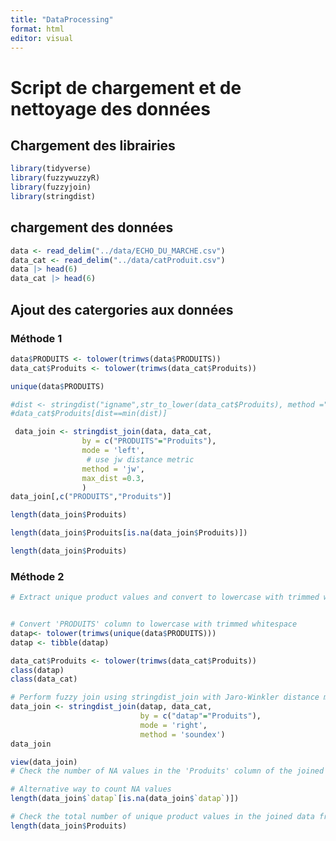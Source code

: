 ```yaml
---
title: "DataProcessing"
format: html
editor: visual
---
```


# Script de chargement et de nettoyage des données

## Chargement des librairies

```r
library(tidyverse)
library(fuzzywuzzyR)
library(fuzzyjoin)
library(stringdist)
```

## chargement des données

```r
data <- read_delim("../data/ECHO_DU_MARCHE.csv")
data_cat <- read_delim("../data/catProduit.csv")
data |> head(6)
data_cat |> head(6)


```

## Ajout des catergories aux données

### Méthode 1

```r

data$PRODUITS <- tolower(trimws(data$PRODUITS))
data_cat$Produits <- tolower(trimws(data_cat$Produits))

unique(data$PRODUITS)

#dist <- stringdist("igname",str_to_lower(data_cat$Produits), method ="soundex")
#data_cat$Produits[dist==min(dist)]

 data_join <- stringdist_join(data, data_cat, 
                by = c("PRODUITS"="Produits"),
                mode = 'left', 
                 # use jw distance metric
                method = 'jw',
                max_dist =0.3, 
                )
data_join[,c("PRODUITS","Produits")]

length(data_join$Produits)

length(data_join$Produits[is.na(data_join$Produits)])

length(data_join$Produits)

```

### Méthode 2

```r

# Extract unique product values and convert to lowercase with trimmed whitespace


# Convert 'PRODUITS' column to lowercase with trimmed whitespace
datap<- tolower(trimws(unique(data$PRODUITS)))
datap <- tibble(datap)

data_cat$Produits <- tolower(trimws(data_cat$Produits))
class(datap)
class(data_cat)

# Perform fuzzy join using stringdist_join with Jaro-Winkler distance metric
data_join <- stringdist_join(datap, data_cat, 
                             by = c("datap"="Produits"),
                             mode = 'right',
                             method = 'soundex')
data_join

view(data_join)
# Check the number of NA values in the 'Produits' column of the joined data frame

# Alternative way to count NA values
length(data_join$`datap`[is.na(data_join$`datap`)])

# Check the total number of unique product values in the joined data frame
length(data_join$Produits)

```

```r


```
